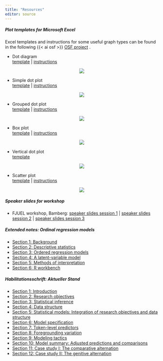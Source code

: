 ```yaml
---
title: "Resources"
editor: source
---
```



##### Plot templates for Microsoft Excel 

Excel templates and instructions for some useful graph types can be found in the following {{< ai osf >}} [OSF project](https://osf.io/v37pw){target="_blank"} . 


- Dot diagram   
[template](https://osf.io/tjsaf){target="_blank"}  | [instructions](https://osf.io/w4736){target="_blank"} 

<center><img src="files/dot_diagram.png" /></center>


- Simple dot plot   
[template](https://osf.io/4scxt){target="_blank"}  | [instructions](https://osf.io/8cg3j){target="_blank"} 

<center><img src="files/dot_plot_one.png" /></center>


- Grouped dot plot   
[template](https://osf.io/4scxt){target="_blank"}  | [instructions](https://osf.io/8cg3j){target="_blank"} 

<center><img src="files/dot_plot_two.png" /></center>


- Box plot   
[template](https://osf.io/f46aq){target="_blank"}  | [instructions](https://osf.io/t2qmy){target="_blank"} 

<center><img src="files/box_plot.png" /></center>


- Vertical dot plot   
[template](https://osf.io/w4u7m){target="_blank"} 

<center><img src="files/vertical_dot_plot.png" /></center>


- Scatter plot   
[template](https://osf.io/xajyk){target="_blank"}  | [instructions](https://osf.io/hkd4c){target="_blank"} 

<center><img src="files/scatter_plot.png" /></center>



##### Speaker slides for workshop

- FJUEL workshop, Bamberg: [speaker slides session 1](resources_pages/slides_fjuel_session_1-speaker.html){target="_blank"} | [speaker slides session 2](resources_pages/slides_fjuel_session_2-speaker.html){target="_blank"} | [speaker slides session 3](resources_pages/slides_fjuel_session_3-speaker.html){target="_blank"}



##### Extended notes: Ordinal regression models

- [Section 1: Background](resources_pages/_ordinal_notes/01_ord_var.html){target="_blank"} 
- [Section 2: Descriptive statistics](resources_pages/_ordinal_notes/02_describe.html){target="_blank"} 
- [Section 3: Ordered regression models](resources_pages/_ordinal_notes/03_orm.html){target="_blank"} 
- [Section 4: A latent-variable model](resources_pages/_ordinal_notes/04_lvm.html){target="_blank"} 
- [Section 5: Methods of interpretation](resources_pages/_ordinal_notes/05_meth_int.html){target="_blank"} 
- [Section 6: R workbench](resources_pages/_ordinal_notes/09_r_workbench.html){target="_blank"} 


##### Habilitationsschrift: Aktueller Stand

- [Section 1: Introduction](resources_pages/_habil_schrift/00_intro.html){target="_blank"} 
- [Section 2: Research objectives](resources_pages/_habil_schrift/01_research_objectives.html){target="_blank"} 
- [Section 3: Statistical inference](resources_pages/_habil_schrift/02_statistical_inference.html){target="_blank"} 
- [Section 4: Data structure](resources_pages/_habil_schrift/03_data_structure.html){target="_blank"} 
- [Section 5: Statistical models: Integration of research objectives and data structure](resources_pages/_habil_schrift/04_statistical_models.html){target="_blank"} 
- [Section 6: Model specification](resources_pages/_habil_schrift/05_model_specification.html){target="_blank"} 
- [Section 7: Token-level predictors](resources_pages/_habil_schrift/06_token_level_predictors.html){target="_blank"} 
- [Section 8: Foregrounding variation](resources_pages/_habil_schrift/07_foregrounding_variation.html){target="_blank"} 
- [Section 9: Modeling tactics](resources_pages/_habil_schrift/08_modeling_tactics.html){target="_blank"} 
- [Section 10: Model summary: Adjusted predictions and comparisons](resources_pages/_habil_schrift/09_model_predictions.html){target="_blank"} 
- [Section 11: Case study I: The comparative alternation](resources_pages/_habil_schrift/10_case_study_I.html){target="_blank"} 
- [Section 12: Case study II: The genitive alternation](resources_pages/_habil_schrift/11_case_study_II.html){target="_blank"} 




